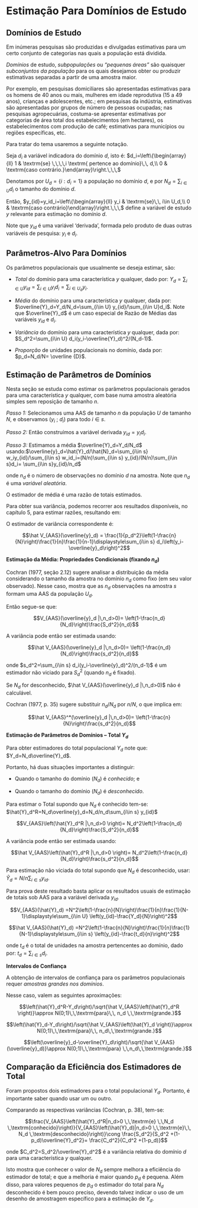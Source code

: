 # Estimação Para Domínios de Estudo 

## Domínios de Estudo 

Em inúmeras pesquisas são produzidas e divulgadas estimativas para um certo conjunto de categorias nas quais a população está dividida. 

*Domínios* de estudo, *subpopulações* ou *“pequenas áreas”* são quaisquer *subconjuntos da população* para os quais desejamos obter ou produzir estimativas separadas a partir de uma amostra maior. 

Por exemplo, em pesquisas domiciliares são apresentadas estimativas para os homens de 40 anos ou mais, mulheres em idade reprodutiva (15 a 49 anos), crianças e adolescentes, etc.; em pesquisas da indústria, estimativas são apresentadas por grupos de número de pessoas ocupadas; nas pesquisas agropecuárias, costuma-se apresentar estimativas por categorias de área total dos estabelecimentos (em hectares), os estabelecimentos com produção de café; estimativas para municípios ou regiões específicas, etc.

Para tratar do tema usaremos a seguinte notação. 

Seja $d_i$ a variável indicadora do domínio $d$, isto é: $d_i=\left\{\begin{array}{ll} 1 & \textrm{se} \,\,\,\,i \textrm{ pertence ao domínio}\,\, d,\\ 0 & \textrm{caso contrário.}\end{array}\right.\,\,\,$ 
 
Denotamos por $U_d=\{{i: d_i=1}\}$   a população no domínio $d$, e por $N_d=\sum_{i\in U} d_i$ o tamanho do domínio $d$. 

Então, $y_{id}=y_id_i=\left\{\begin{array}{ll} y_i & \textrm{se}\,\, i\in U_d,\\ 0 & \textrm{caso contrário}\end{array}\right.\,\,\,$   define a variável de estudo $y$ relevante para estimação no domínio $d$.

Note que $y_{id}$ é uma variável ‘derivada’, formada pelo produto de duas outras variáveis de pesquisa: $y_i$ e $d_i$.

## Parâmetros-Alvo Para Domínios

Os parâmetros populacionais que usualmente se deseja estimar, são: 

- *Total* do domínio para uma característica $y$ qualquer, dado por: $Y_d=\sum_{i\in U} y_{id}=\sum_{i\in U} y_id_i=\sum_{i\in U_d}y_i$.
 
- *Média* do domínio para uma característica $y$ qualquer, dada por: $\overline{Y}_d=Y_d/N_d=\sum_{i\in U} y_{id}/\sum_{i\in U}d_i$. 
Note que $\overline{Y}_d$ é um caso especial de Razão de Médias das variáveis $y_{id}$ e $d_i$.

- *Variância* do domínio para uma característica $y$ qualquer, dada por: $S_d^2=\sum_{i\in U} d_i(y_i-\overline{Y}_d)^2/(N_d-1)$.
 
- *Proporção* de unidades populacionais no domínio, dada por: $p_d=N_d/N= \overline {D}$.

## Estimação de Parâmetros de Domínios

Nesta seção se estuda como estimar os parâmetros populacionais gerados para uma característica $y$ qualquer, com base numa amostra aleatória simples sem reposição de tamanho $n$. 

*Passo 1:* Selecionamos uma AAS de tamanho $n$ da população $U$ de tamanho $N$, e observamos ($y_i$ ; $d_i$) para todo $i\in s$.

*Passo 2:* Então construímos a variável derivada $y_{id}= y_id_i$.

*Passo 3:* Estimamos a média $\overline{Y}_d=Y_d/N_d$ usando:$\overline{y}_d=\hat{Y}_d/\hat{N}_d=\sum_{i\in s} w_iy_{id}/\sum_{i\in s} w_id_i=(N/n)\sum_{i\in s} y_{id}/(N/n)\sum_{i\in s}d_i= \sum_{i\in s}y_{id}/n_d$


onde $n_d$ é o número de observações no domínio $d$ na amostra. Note que $n_d$ é uma *variável aleatória*.

O estimador de média é uma razão de totais estimados. 

Para obter sua variância, podemos recorrer aos resultados disponíveis, no capítulo 5, para estimar razões, resultando em:

\begin{eqnarray}V_{AAS}(\overline{y}_d) & \cong & \frac{1}{p_d^2}\left(1-\frac{n}{N}\right)\frac{1}{n}\frac{1}{N-1}\displaystyle\sum_{i\in U}\left(y_{id}-\overline{Y}_d d_i\right)^2 \\ &=& \frac{1}{p_d^2}\left(1-\frac{n}{N}\right)\frac{1}{n}\frac{1}{N-1}\displaystyle\sum_{i\in U} d_i\left(y_i-\overline{Y}_d\right)^2 \end{eqnarray}

O estimador de variância correspondente é:
 
$$\hat V_{AAS}(\overline{y}_d) = \frac{1}{p_d^2}\left(1-\frac{n}{N}\right)\frac{1}{n}\frac{1}{n-1}\displaystyle\sum_{i\in s} d_i\left(y_i-\overline{y}_d\right)^2$$

**Estimação da Média: Propriedades Condicionais (fixando $n_d$)**

Cochran (1977, seção 2.12) sugere analisar a distribuição da média considerando o tamanho da amostra no domínio $n_d$ como fixo (em seu valor observado). Nesse caso, mostra que as $n_d$ observações na amostra $s$ formam uma AAS da população $U_d$.

Então segue-se que: 

 $$V_{AAS}(\overline{y}_d |\,n_d>0)= \left(1-\frac{n_d}{N_d}\right)\frac{S_d^2}{n_d}$$

A variância pode então ser estimada usando:

$$\hat V_{AAS}(\overline{y}_d |\,n_d>0)= \left(1-\frac{n_d}{N_d}\right)\frac{s_d^2}{n_d}$$
 
onde $s_d^2=\sum_{i\in s} d_i(y_i-\overline{y}_d)^2/(n_d-1)$  é um estimador não viciado para $S_d^2$  (quando $n_d$ é fixado).

Se $N_d$ for desconhecido, $\hat V_{AAS}(\overline{y}_d |\,n_d>0)$  não é calculável.

Cochran (1977, p. 35) sugere substituir $n_d/N_d$ por $n/N$, o que implica em:
 
 $$\hat V_{AAS}^*(\overline{y}_d |\,n_d>0)= \left(1-\frac{n}{N}\right)\frac{s_d^2}{n_d}$$
 
**Estimação de Parâmetros de Domínios – Total $Y_d$**

Para obter estimadores do total populacional $Y_d$ note que: $Y_d=N_d\overline{Y}_d$. 

Portanto, há duas situações importantes a distinguir:

-	Quando o tamanho do domínio $(N_d)$ é *conhecido*; e

-	Quando o tamanho do domínio $(N_d)$ é *desconhecido*.

Para estimar o Total supondo que $N_d$ é conhecido tem-se: $\hat{Y}_d^R=N_d\overline{y}_d=N_d/n_d\sum_{i\in s} y_{id}$

$$V_{AAS}\left(\hat{Y}_d^R |\,n_d>0 \right)= N_d^2\left(1-\frac{n_d}{N_d}\right)\frac{S_d^2}{n_d}$$

A variância pode então ser estimada usando:

$$\hat V_{AAS}\left(\hat{Y}_d^R |\,n_d>0 \right)= N_d^2\left(1-\frac{n_d}{N_d}\right)\frac{s_d^2}{n_d}$$

Para estimação não viciada do total supondo que $N_d$ é desconhecido, usar: $\hat{Y}_d=N/n\sum_{i\in s} y_{id}$.

Para prova deste resultado basta aplicar os resultados usuais de estimação de totais sob AAS para a variável derivada $y_{id}$.
 
$$V_{AAS}(\hat{Y}_d) =N^2\left(1-\frac{n}{N}\right)\frac{1}{n}\frac{1}{N-1}\displaystyle\sum_{i\in U} \left(y_{id}-\frac{Y_d}{N}\right)^2$$

$$\hat V_{AAS}(\hat{Y}_d) =N^2\left(1-\frac{n}{N}\right)\frac{1}{n}\frac{1}{N-1}\displaystyle\sum_{i\in s} \left(y_{id}-\frac{t_d}{n}\right)^2$$

onde $t_d$ é o total de unidades na amostra pertencentes ao domínio, dado por: $t_d=\displaystyle\sum_{i \in s} d_i$.

**Intervalos de Confiança**

A obtenção de intervalos de confiança para os parâmetros populacionais requer *amostras grandes nos domínios*.

Nesse caso, valem as seguintes aproximações:

$$\left(\hat{Y}_d^R-Y_d\right)/\sqrt{\hat V_{AAS}\left(\hat{Y}_d^R \right)}\approx N(0;1)\,\,\textrm{para}\,\, n_d \,\,\textrm{grande.}$$
 
$$\left(\hat{Y}_d-Y_d\right)/\sqrt{\hat V_{AAS}\left(\hat{Y}_d \right)}\approx N(0;1)\,\,\textrm{para}\,\, n_d\,\,\textrm{grande.}$$
 
$$\left(\overline{y}_d-\overline{Y}_d\right)/\sqrt{\hat V_{AAS}(\overline{y}_d)}\approx N(0;1)\,\,\textrm{para} \,\,n_d\,\,\textrm{grande.}$$
 

## Comparação da Eficiência dos Estimadores de Total

Foram propostos dois estimadores para o total populacional $Y_d$. Portanto, é importante saber quando usar um ou outro.

Comparando as respectivas variâncias (Cochran, p. 38), tem-se:

$$\frac{V_{AAS}\left(\hat{Y}_d^R|n_d>0 \,\,\textrm{e} \,\,N_d \,\textrm{conhecido}\right)}{V_{AAS}\left(\hat{Y}_d)|n_d>0 \,\,\textrm{e}\,\, N_d \,\textrm{desconhecido}\right)}\cong \frac{S_d^2}{S_d^2 +(1-p_d)\overline{Y}_d^2}= \frac{C_d^2}{C_d^2 +(1-p_d)}$$

onde $C_d^2=S_d^2/\overline{Y}_d^2$ é a variância relativa do domínio $d$ para uma característica $y$ qualquer.
 
Isto mostra que conhecer o valor de $N_d$ sempre melhora a eficiência do estimador de total; e que a melhoria é maior quando $p_d$ é pequena. Além disso, para valores pequenos de $p_d$ o estimador do total para $N_d$ desconhecido é bem pouco preciso, devendo talvez indicar o uso de um desenho de amostragem específico para a estimação de $Y_d$.  

 
